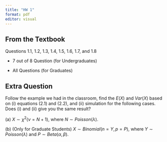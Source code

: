 ```yaml
---
title: "HW 1"
format: pdf
editor: visual
---
```


## From the Textbook

Questions 1.1, 1.2, 1.3, 1.4, 1.5, 1.6, 1.7, and 1.8

-   7 out of 8 Question (for Undergraduates)

-   All Questions (for Graduates)

## Extra Question

Follow the example we had in the classroom, find the $E(X)$ and $Var(X)$ based on (i) equations (2.1) and (2.2), and (ii) simulation for the following cases. Does (i) and (ii) give you the same result?

\(a\) $X\sim\chi^2(\nu=N+1)$, where $N\sim Poisson(\lambda)$.

\(b\) (Only for Graduate Students) $X\sim Binomial(n=Y, p=P)$, where $Y\sim Poisson(\lambda)$ and $P\sim Beta(\alpha, \beta)$.

